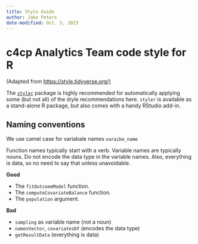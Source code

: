 ```yaml
---
title: Style Guide
author: Jake Peters
date-modified: Oct. 5, 2023
---
```


# c4cp Analytics Team code style for R

(Adapted from <https://style.tidyverse.org/)>

The [`styler`](https://www.tidyverse.org/blog/2017/12/styler-1.0.0/) package is highly recommended for automatically applying some (but not all) of the style recommendations here. `styler` is available as a stand-alone R package, but also comes with a handy RStudio add-in.

## Naming conventions

We use camel case for variabale names `varaibe_name`

Function names typically start with a verb. Variable names are typically nouns. Do not encode the data type in the variable names. Also, everything is data, so no need to say that unless unavoidable.

**Good**

-   The `fitOutcomeModel` function.
-   The `computeCovariateBalance` function.
-   The `population` argument.

**Bad**

-   `sampling` as variable name (not a noun)
-   `namesVector`, `covariatesDf` (encodes the data type)
-   `getResultData` (everything is data)

